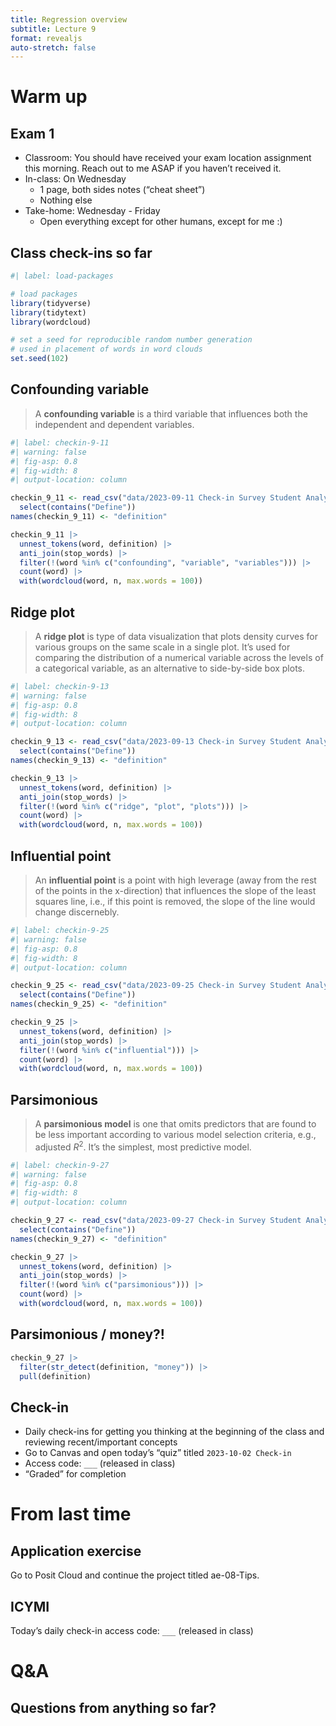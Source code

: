 ```yaml
---
title: Regression overview
subtitle: Lecture 9
format: revealjs
auto-stretch: false
---
```


# Warm up

## Exam 1

-   Classroom: You should have received your exam location assignment this morning. Reach out to me ASAP if you haven't received it.
-   In-class: On Wednesday
    -   1 page, both sides notes ("cheat sheet")
    -   Nothing else
-   Take-home: Wednesday - Friday
    -   Open everything except for other humans, except for me :)

## Class check-ins so far

```r
#| label: load-packages

# load packages
library(tidyverse)
library(tidytext)
library(wordcloud)

# set a seed for reproducible random number generation
# used in placement of words in word clouds
set.seed(102)
```

## Confounding variable

> A **confounding variable** is a third variable that influences both the independent and dependent variables.

```r
#| label: checkin-9-11
#| warning: false
#| fig-asp: 0.8
#| fig-width: 8
#| output-location: column

checkin_9_11 <- read_csv("data/2023-09-11 Check-in Survey Student Analysis Report.csv") |>
  select(contains("Define"))
names(checkin_9_11) <- "definition"

checkin_9_11 |>
  unnest_tokens(word, definition) |>
  anti_join(stop_words) |>
  filter(!(word %in% c("confounding", "variable", "variables"))) |>
  count(word) |>
  with(wordcloud(word, n, max.words = 100))  
```

## Ridge plot {.smaller}

> A **ridge plot** is type of data visualization that plots density curves for various groups on the same scale in a single plot. It's used for comparing the distribution of a numerical variable across the levels of a categorical variable, as an alternative to side-by-side box plots.

```r
#| label: checkin-9-13
#| warning: false
#| fig-asp: 0.8
#| fig-width: 8
#| output-location: column

checkin_9_13 <- read_csv("data/2023-09-13 Check-in Survey Student Analysis Report.csv") |>
  select(contains("Define"))
names(checkin_9_13) <- "definition"

checkin_9_13 |>
  unnest_tokens(word, definition) |>
  anti_join(stop_words) |>
  filter(!(word %in% c("ridge", "plot", "plots"))) |>
  count(word) |>
  with(wordcloud(word, n, max.words = 100)) 
```

## Influential point {.smaller}

> An **influential point** is a point with high leverage (away from the rest of the points in the x-direction) that influences the slope of the least squares line, i.e., if this point is removed, the slope of the line would change discernebly.

```r
#| label: checkin-9-25
#| warning: false
#| fig-asp: 0.8
#| fig-width: 8
#| output-location: column

checkin_9_25 <- read_csv("data/2023-09-25 Check-in Survey Student Analysis Report.csv") |>
  select(contains("Define"))
names(checkin_9_25) <- "definition"

checkin_9_25 |>
  unnest_tokens(word, definition) |>
  anti_join(stop_words) |>
  filter(!(word %in% c("influential"))) |>
  count(word) |>
  with(wordcloud(word, n, max.words = 100))
```

## Parsimonious {.smaller}

> A **parsimonious model** is one that omits predictors that are found to be less important according to various model selection criteria, e.g., adjusted $R^2$. It's the simplest, most predictive model.

```r
#| label: checkin-9-27
#| warning: false
#| fig-asp: 0.8
#| fig-width: 8
#| output-location: column

checkin_9_27 <- read_csv("data/2023-09-27 Check-in Survey Student Analysis Report.csv") |>
  select(contains("Define"))
names(checkin_9_27) <- "definition"

checkin_9_27 |>
  unnest_tokens(word, definition) |>
  anti_join(stop_words) |>
  filter(!(word %in% c("parsimonious"))) |>
  count(word) |>
  with(wordcloud(word, n, max.words = 100))
```

## Parsimonious / money?!

```r
checkin_9_27 |>
  filter(str_detect(definition, "money")) |>
  pull(definition)
```

## Check-in

-   Daily check-ins for getting you thinking at the beginning of the class and reviewing recent/important concepts
-   Go to Canvas and open today's "quiz" titled `2023-10-02 Check-in`
-   Access code: `___` (released in class) <!-- multicollinearity -->
-   "Graded" for completion

# From last time

## Application exercise

Go to Posit Cloud and continue the project titled ae-08-Tips.

::: callout-note
## ICYMI

Today's daily check-in access code: `___` (released in class) <!-- multicollinearity -->
:::

# Q&A

## Questions from anything so far? {.center}
